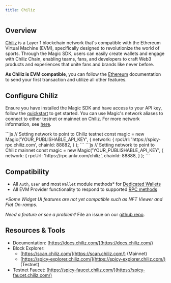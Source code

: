 ---
title: Chiliz
---

## Overview

[Chiliz](https://www.chiliz.com/) is a Layer 1 blockchain network that's compatible with the Ethereum Virtual Machine (EVM), specifically designed to revolutionize the world of sports. Through the Magic SDK, users can easily create wallets and engage with Chiliz Chain, enabling teams, fans, and developers to craft Web3 products and experiences that unite fans and brands like never before.

**As Chiliz is EVM compatible**, you can follow the [Ethereum](/docs/blockchains/featured-chains/ethereum/javascript) documentation to send your first transaction and utilize all other features.

## Configure Chiliz

Ensure you have installed the Magic SDK and have access to your API key, follow the [quickstart](/docs/home/quickstart/cli) to get started. You can use Magic's network aliases to connect to either testnet or mainnet on Chiliz. For more network information, see [here](https://docs.chiliz.com/chiliz-chain-mainnet).

<Tabs>
    <Tab title="Testnet">
```js
// Setting network to point to Chiliz testnet
const magic = new Magic('YOUR_PUBLISHABLE_API_KEY', {
    network: {
        rpcUrl: 'https://spicy-rpc.chiliz.com',
        chainId: 88882,
  }
);
```
    </Tab>
    <Tab title="Mainnet">
```js
// Setting network to point to Chiliz mainnet
const magic = new Magic('YOUR_PUBLISHABLE_API_KEY', {
    network: {
        rpcUrl: 'https://rpc.ankr.com/chiliz',
        chainId: 88888,
  }
);
```
    </Tab>
</Tabs>


## Compatibility

* All `Auth`, `User` and most `Wallet` module methods* for [Dedicated Wallets](/docs/wallets/wallet-types#dedicated-wallet-white-labeled-wallets)
* All EVM Provider functionality to respond to supported [RPC methods](/docs/api/client-side-sdks/web#evm-rpc-methods)

_*Some Widget UI features are not yet compatible such as NFT Viewer and Fiat On-ramps._

_Need a feature or see a problem?_ File an issue on our [github repo](https://github.com/magiclabs/magic-js).

## Resources & Tools

* Documentation: [https://docs.chiliz.com/](https://docs.chiliz.com/)
* Block Explorer:
    * [https://scan.chiliz.com/](https://scan.chiliz.com/) (Mainnet)
    * [https://spicy-explorer.chiliz.com/](https://spicy-explorer.chiliz.com/) (Testnet)
* Testnet Faucet: [https://spicy-faucet.chiliz.com/](https://spicy-faucet.chiliz.com/)
